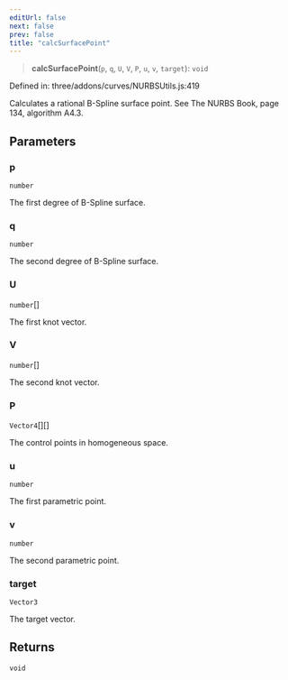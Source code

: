 ```yaml
---
editUrl: false
next: false
prev: false
title: "calcSurfacePoint"
---
```


> **calcSurfacePoint**(`p`, `q`, `U`, `V`, `P`, `u`, `v`, `target`): `void`

Defined in: three/addons/curves/NURBSUtils.js:419

Calculates a rational B-Spline surface point. See The NURBS Book, page 134, algorithm A4.3.

## Parameters

### p

`number`

The first degree of B-Spline surface.

### q

`number`

The second degree of B-Spline surface.

### U

`number`[]

The first knot vector.

### V

`number`[]

The second knot vector.

### P

`Vector4`[][]

The control points in homogeneous space.

### u

`number`

The first parametric point.

### v

`number`

The second parametric point.

### target

`Vector3`

The target vector.

## Returns

`void`
